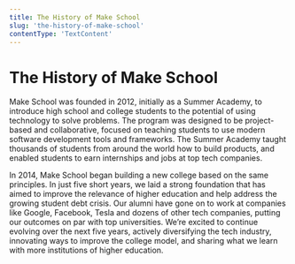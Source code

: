 ```yaml
---
title: The History of Make School
slug: 'the-history-of-make-school'
contentType: 'TextContent'
---
```


# The History of Make School

Make School was founded in 2012, initially as a Summer Academy, to introduce high school and college
students to the potential of using technology to solve problems. The program was designed to be
project-based and collaborative, focused on teaching students to use modern software development
tools and frameworks. The Summer Academy taught thousands of students from around the world how to
build products, and enabled students to earn internships and jobs at top tech companies.

In 2014, Make School began building a new college based on the same principles. In just five short
years, we laid a strong foundation that has aimed to improve the relevance of higher education and
help address the growing student debt crisis. Our alumni have gone on to work at companies like
Google, Facebook, Tesla and dozens of other tech companies, putting our outcomes on par with top
universities. We’re excited to continue evolving over the next five years, actively diversifying the
tech industry, innovating ways to improve the college model, and sharing what we learn with more
institutions of higher education.
